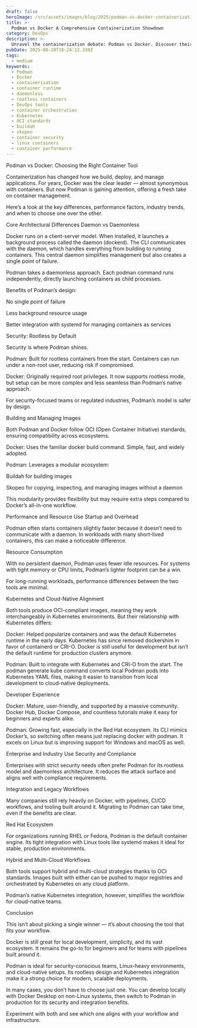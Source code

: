 ```yaml
---
draft: false
heroImage: /src/assets/images/blog/2025/podman-vs-docker-containerization-showdown.png
title: >-
  Podman vs Docker A Comprehensive Containerization Showdown
category: DevOps
description: >-
  Unravel the containerization debate: Podman vs Docker. Discover their core differences, performance aspects, current trends, and how big tech uses these powerful tools to shape modern infrastructure.
pubDate: 2025-08-28T18:24:12.330Z
tags:
  - medium
keywords:
  - Podman
  - Docker
  - containerization
  - container runtime
  - daemonless
  - rootless containers
  - DevOps tools
  - container orchestration
  - Kubernetes
  - OCI standards
  - buildah
  - skopeo
  - container security
  - linux containers
  - container performance
---
```


Podman vs Docker: Choosing the Right Container Tool

Containerization has changed how we build, deploy, and manage applications. For years, Docker was the clear leader — almost synonymous with containers. But now Podman is gaining attention, offering a fresh take on container management.

Here’s a look at the key differences, performance factors, industry trends, and when to choose one over the other.

Core Architectural Differences
Daemon vs Daemonless

Docker runs on a client-server model. When installed, it launches a background process called the daemon (dockerd). The CLI communicates with the daemon, which handles everything from building to running containers. This central daemon simplifies management but also creates a single point of failure.

Podman takes a daemonless approach. Each podman command runs independently, directly launching containers as child processes.

Benefits of Podman’s design:

No single point of failure

Less background resource usage

Better integration with systemd for managing containers as services

Security: Rootless by Default

Security is where Podman shines.

Podman: Built for rootless containers from the start. Containers can run under a non-root user, reducing risk if compromised.

Docker: Originally required root privileges. It now supports rootless mode, but setup can be more complex and less seamless than Podman’s native approach.

For security-focused teams or regulated industries, Podman’s model is safer by design.

Building and Managing Images

Both Podman and Docker follow OCI (Open Container Initiative) standards, ensuring compatibility across ecosystems.

Docker: Uses the familiar docker build command. Simple, fast, and widely adopted.

Podman: Leverages a modular ecosystem:

Buildah for building images

Skopeo for copying, inspecting, and managing images without a daemon

This modularity provides flexibility but may require extra steps compared to Docker’s all-in-one workflow.

Performance and Resource Use
Startup and Overhead

Podman often starts containers slightly faster because it doesn’t need to communicate with a daemon. In workloads with many short-lived containers, this can make a noticeable difference.

Resource Consumption

With no persistent daemon, Podman uses fewer idle resources. For systems with tight memory or CPU limits, Podman’s lighter footprint can be a win.

For long-running workloads, performance differences between the two tools are minimal.

Kubernetes and Cloud-Native Alignment

Both tools produce OCI-compliant images, meaning they work interchangeably in Kubernetes environments. But their relationship with Kubernetes differs:

Docker: Helped popularize containers and was the default Kubernetes runtime in the early days. Kubernetes has since removed dockershim in favor of containerd or CRI-O. Docker is still useful for development but isn’t the default runtime for production clusters anymore.

Podman: Built to integrate with Kubernetes and CRI-O from the start. The podman generate kube command converts local Podman pods into Kubernetes YAML files, making it easier to transition from local development to cloud-native deployments.

Developer Experience

Docker: Mature, user-friendly, and supported by a massive community. Docker Hub, Docker Compose, and countless tutorials make it easy for beginners and experts alike.

Podman: Growing fast, especially in the Red Hat ecosystem. Its CLI mimics Docker’s, so switching often means just replacing docker with podman. It excels on Linux but is improving support for Windows and macOS as well.

Enterprise and Industry Use
Security and Compliance

Enterprises with strict security needs often prefer Podman for its rootless model and daemonless architecture. It reduces the attack surface and aligns well with compliance requirements.

Integration and Legacy Workflows

Many companies still rely heavily on Docker, with pipelines, CI/CD workflows, and tooling built around it. Migrating to Podman can take time, even if the benefits are clear.

Red Hat Ecosystem

For organizations running RHEL or Fedora, Podman is the default container engine. Its tight integration with Linux tools like systemd makes it ideal for stable, production environments.

Hybrid and Multi-Cloud Workflows

Both tools support hybrid and multi-cloud strategies thanks to OCI standards. Images built with either can be pushed to major registries and orchestrated by Kubernetes on any cloud platform.

Podman’s native Kubernetes integration, however, simplifies the workflow for cloud-native teams.

Conclusion

This isn’t about picking a single winner — it’s about choosing the tool that fits your workflow.

Docker is still great for local development, simplicity, and its vast ecosystem. It remains the go-to for beginners and for teams with pipelines built around it.

Podman is ideal for security-conscious teams, Linux-heavy environments, and cloud-native setups. Its rootless design and Kubernetes integration make it a strong choice for modern, scalable deployments.

In many cases, you don’t have to choose just one. You can develop locally with Docker Desktop on non-Linux systems, then switch to Podman in production for its security and integration benefits.

Experiment with both and see which one aligns with your workflow and infrastructure.
